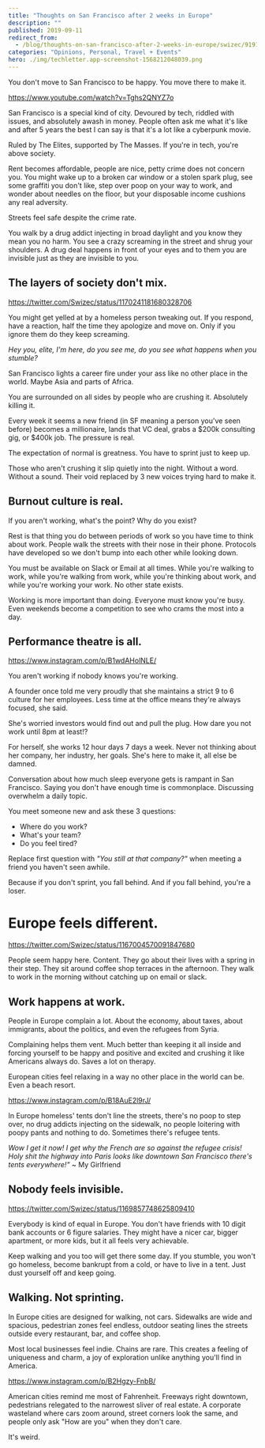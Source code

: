 ```yaml
---
title: "Thoughts on San Francisco after 2 weeks in Europe"
description: ""
published: 2019-09-11
redirect_from:
  - /blog/thoughts-on-san-francisco-after-2-weeks-in-europe/swizec/9191
categories: "Opinions, Personal, Travel + Events"
hero: ./img/techletter.app-screenshot-1568212048039.png
---
```


You don't move to San Francisco to be happy. You move there to make it.

https://www.youtube.com/watch?v=Tghs2QNYZ7o

San Francisco is a special kind of city. Devoured by tech, riddled with issues, and absolutely awash in money. People often ask me what it's like and after 5 years the best I can say is that it's a lot like a cyberpunk movie.

Ruled by The Elites, supported by The Masses. If you're in tech, you're above society.

Rent becomes affordable, people are nice, petty crime does not concern you. You might wake up to a broken car window or a stolen spark plug, see some graffiti you don't like, step over poop on your way to work, and wonder about needles on the floor, but your disposable income cushions any real adversity.

Streets feel safe despite the crime rate.

You walk by a drug addict injecting in broad daylight and you know they mean you no harm. You see a crazy screaming in the street and shrug your shoulders. A drug deal happens in front of your eyes and to them you are invisible just as they are invisible to you.

## The layers of society don't mix.

https://twitter.com/Swizec/status/1170241181680328706

You might get yelled at by a homeless person tweaking out. If you respond, have a reaction, half the time they apologize and move on. Only if you ignore them do they keep screaming.

_Hey you, elite, I'm here, do you see me, do you see what happens when you stumble?_

San Francisco lights a career fire under your ass like no other place in the world. Maybe Asia and parts of Africa.

You are surrounded on all sides by people who are crushing it. Absolutely killing it.

Every week it seems a new friend (in SF meaning a person you've seen before) becomes a millionaire, lands that VC deal, grabs a $200k consulting gig, or $400k job. The pressure is real.

The expectation of normal is greatness. You have to sprint just to keep up.

Those who aren't crushing it slip quietly into the night. Without a word. Without a sound. Their void replaced by 3 new voices trying hard to make it.

## Burnout culture is real.

If you aren't working, what's the point? Why do you exist?

Rest is that thing you do between periods of work so you have time to think about work. People walk the streets with their nose in their phone. Protocols have developed so we don't bump into each other while looking down.

You must be available on Slack or Email at all times. While you're walking to work, while you're walking from work, while you're thinking about work, and while you're working your work. No other state exists.

Working is more important than doing. Everyone must know you're busy. Even weekends become a competition to see who crams the most into a day.

## Performance theatre is all.

https://www.instagram.com/p/B1wdAHolNLE/

You aren't working if nobody knows you're working.

A founder once told me very proudly that she maintains a strict 9 to 6 culture for her employees. Less time at the office means they're always focused, she said.

She's worried investors would find out and pull the plug. How dare you not work until 8pm at least!?

For herself, she works 12 hour days 7 days a week. Never not thinking about her company, her industry, her goals. She's here to make it, all else be damned.

Conversation about how much sleep everyone gets is rampant in San Francisco. Saying you don't have enough time is commonplace. Discussing overwhelm a daily topic.

You meet someone new and ask these 3 questions:

- Where do you work?
- What's your team?
- Do you feel tired?

Replace first question with _"You still at that company?"_ when meeting a friend you haven't seen awhile.

Because if you don't sprint, you fall behind. And if you fall behind, you're a loser.

# Europe feels different.

https://twitter.com/Swizec/status/1167004570091847680

People seem happy here. Content. They go about their lives with a spring in their step. They sit around coffee shop terraces in the afternoon. They walk to work in the morning without catching up on email or slack.

## Work happens at work.

People in Europe complain a lot. About the economy, about taxes, about immigrants, about the politics, and even the refugees from Syria.

Complaining helps them vent. Much better than keeping it all inside and forcing yourself to be happy and positive and excited and crushing it like Americans always do. Saves a lot on therapy.

European cities feel relaxing in a way no other place in the world can be. Even a beach resort.

https://www.instagram.com/p/B18AuE2l9rJ/

In Europe homeless' tents don't line the streets, there's no poop to step over, no drug addicts injecting on the sidewalk, no people loitering with poopy pants and nothing to do. Sometimes there's refugee tents.

_Wow I get it now! I get why the French are so against the refugee crisis! Holy shit the highway into Paris looks like downtown San Francisco there's tents everywhere!"_ ~ My Girlfriend

## Nobody feels invisible.

https://twitter.com/Swizec/status/1169857748625809410

Everybody is kind of equal in Europe. You don't have friends with 10 digit bank accounts or 6 figure salaries. They might have a nicer car, bigger apartment, or more kids, but it all feels very achievable.

Keep walking and you too will get there some day. If you stumble, you won't go homeless, become bankrupt from a cold, or have to live in a tent. Just dust yourself off and keep going.

## Walking. Not sprinting.

In Europe cities are designed for walking, not cars. Sidewalks are wide and spacious, pedestrian zones feel endless, outdoor seating lines the streets outside every restaurant, bar, and coffee shop.

Most local businesses feel indie. Chains are rare. This creates a feeling of uniqueness and charm, a joy of exploration unlike anything you'll find in America.

https://www.instagram.com/p/B2Hgzy-FnbB/

American cities remind me most of Fahrenheit. Freeways right downtown, pedestrians relegated to the narrowest sliver of real estate. A corporate wasteland where cars zoom around, street corners look the same, and people only ask "How are you" when they don't care.

It's weird.
